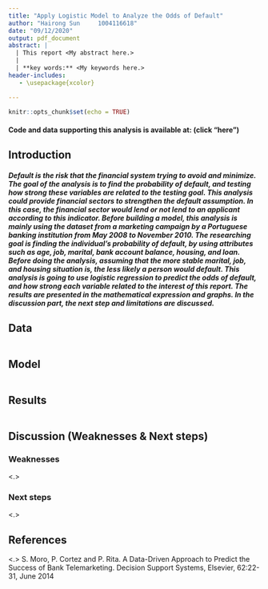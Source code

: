 ```yaml
---
title: "Apply Logistic Model to Analyze the Odds of Default"
author: "Hairong Sun     1004116618"
date: "09/12/2020"
output: pdf_document
abstract: |
  | This report <My abstract here.>
  |
  | **key words:** <My keywords here.>
header-includes:
   - \usepackage{xcolor}

---
```


```r
knitr::opts_chunk$set(echo = TRUE)
```

#### Code and data supporting this analysis is available at:  \href{https://github.com/HairongSun/STA304_Qset_final.git}{here} (click "here")



## Introduction


##### Default is the risk that the financial system trying to avoid and minimize. The goal of the analysis is to find the probability of default, and testing how strong these variables are related to the testing goal. This analysis could provide financial sectors to strengthen the default assumption. In this case, the financial sector would lend or not lend to an applicant according to this indicator. Before building a model, this analysis is mainly using the dataset from a marketing campaign by a Portuguese banking institution from May 2008 to November 2010. The researching goal is finding the individual's probability of default, by using attributes such as age, job, marital, bank account balance, housing, and loan. Before doing the analysis, assuming that the more stable marital, job, and housing situation is, the less likely a person would default. This analysis is going to use logistic regression to predict the odds of default, and how strong each variable related to the interest of this report. The results are presented in the mathematical expression and graphs. In the discussion part, the next step and limitations are discussed.




## Data

```r

```




## Model

```r

```





## Results

```r

```



## Discussion (Weaknesses & Next steps)

### Weaknesses




<.>

### Next steps




<.>



## References



<.>
S. Moro, P. Cortez and P. Rita. A Data-Driven Approach to Predict the Success of Bank Telemarketing. Decision Support Systems, Elsevier, 62:22-31, June 2014







